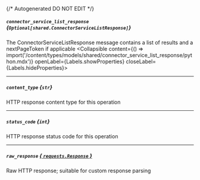 {/* Autogenerated DO NOT EDIT  */}

##### `connector_service_list_response` *{`Optional[shared.ConnectorServiceListResponse]`}*
The ConnectorServiceListResponse message contains a list of results and a nextPageToken if applicable
<Collapsible content={() => import('/content/types/models/shared/connector_service_list_response/python.mdx')} openLabel={Labels.showProperties} closeLabel={Labels.hideProperties}>
</Collapsible>

---
##### `content_type` *{`str`}*
HTTP response content type for this operation

---
##### `status_code` *{`int`}*
HTTP response status code for this operation

---
##### `raw_response` [*{ `requests.Response` }*](https://requests.readthedocs.io/en/latest/api/#requests.Response)
Raw HTTP response; suitable for custom response parsing


